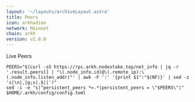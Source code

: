 ```yaml
---
layout: '~/layouts/archiveLayout.astro'
title: Peers
icon: arkhadian
network: Mainnet
chain: arkh
version: v2.0.0
---
```


Live Peers 

```
PEERS="$(curl -sS https://rpc.arkh.nodestake.top/net_info | jq -r '.result.peers[] | "\(.node_info.id)@\(.remote_ip):\(.node_info.listen_addr)"' | awk -F ':' '{print $1":"$(NF)}' | sed -z 's|\n|,|g;s|.$||')"
sed -i -e "s|^persistent_peers *=.*|persistent_peers = \"$PEERS\"|" $HOME/.arkh/config/config.toml
```